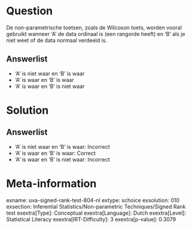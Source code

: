 Question
========

De non-parametrische toetsen, zoals de Wilcoxon toets, worden vooral
gebruikt wanneer 'A' de data ordinaal is (een rangorde heeft) en 'B' als
je niet weet of de data normaal verdeeld is.

Answerlist
----------

* 'A' is niet waar en 'B' is waar
* 'A' is waar en 'B' is waar
* 'A' is waar en 'B' is niet waar

Solution
========

Answerlist
----------

* 'A' is niet waar en 'B' is waar: Incorrect
* 'A' is waar en 'B' is waar: Correct
* 'A' is waar en 'B' is niet waar: Incorrect

Meta-information
================
exname: uva-signed-rank-test-804-nl
extype: schoice
exsolution: 010
exsection: Inferential Statistics/Non-parametric Techniques/Signed Rank test
exextra[Type]: Conceptual
exextra[Language]: Dutch
exextra[Level]: Statistical Literacy
exextra[IRT-Difficulty]: 3
exextra[p-value]: 0.3079
